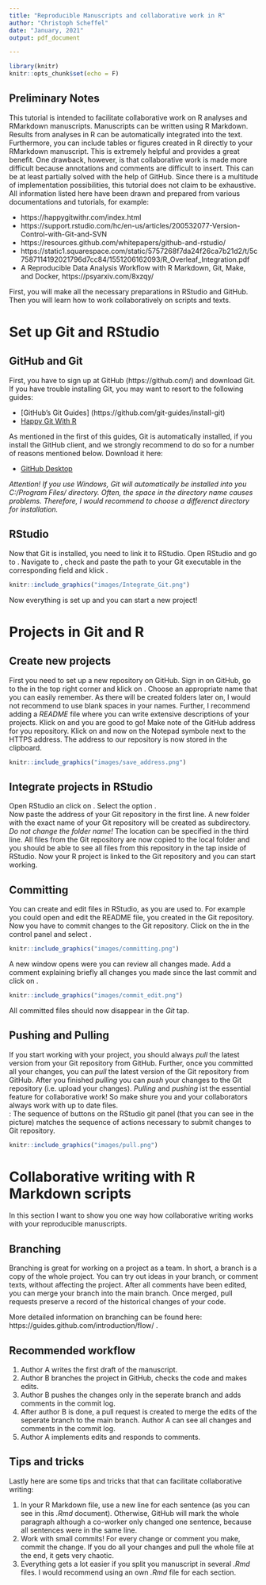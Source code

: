 ```yaml
---
title: "Reproducible Manuscripts and collaborative work in R"
author: "Christoph Scheffel"
date: "January, 2021"
output: pdf_document

---
```


```r
library(knitr)
knitr::opts_chunk$set(echo = F)
```

## Preliminary Notes

This tutorial is intended to facilitate collaborative work on R analyses and RMarkdown manuscripts. 
Manuscripts can be written using R Markdown. 
Results from analyses in R can be automatically integrated into the text. 
Furthermore, you can include tables or figures created in R directly to your RMarkdown manuscript. 
This is extremely helpful and provides a great benefit. 
One drawback, however, is that collaborative work is made more difficult because annotations and comments are difficult to insert.
This can be at least partially solved with the help of GitHub. 
Since there is a multitude of implementation possibilities, this tutorial does not claim to be exhaustive.
All information listed here have been drawn and prepared from various documentations and tutorials, for example:

- https://happygitwithr.com/index.html
- https://support.rstudio.com/hc/en-us/articles/200532077-Version-Control-with-Git-and-SVN
- https://resources.github.com/whitepapers/github-and-rstudio/
- https://static1.squarespace.com/static/5757268f7da24f26ca7b21d2/t/5c7587114192021796d7cc84/1551206162093/R_Overleaf_Integration.pdf
- A Reproducible Data Analysis Workflow with R Markdown, Git, Make, and Docker, https://psyarxiv.com/8xzqy/

First, you will make all the necessary preparations in RStudio and GitHub. 
Then you will learn how to work collaboratively on scripts and texts. 

\newpage
# Set up Git and RStudio

## GitHub and Git

First, you have to sign up at GitHub (https://github.com/) and download Git. If you have trouble installing Git, you may want to resort to the following guides:

- [GitHub's Git Guides] (https://github.com/git-guides/install-git)
- [Happy Git With R](https://happygitwithr.com/install-git.html) 

As mentioned in the first of this guides, Git is automatically installed, if you install the GitHub client, and we strongly recommend to do so for a number of reasons mentioned below. Download it here:

- [GitHub Desktop](https://desktop.github.com)

_Attention! If you use Windows, Git will automatically be installed into you C:/Program Files/ directory. Often, the space in the directory name causes problems._ 
_Therefore, I would recommend to choose a differenct directory for installation._

## RStudio

Now that Git is installed, you need to link it to RStudio. 
Open RStudio and go to \textsc{Tools -> Global Options}. 
Navigate to \textsc{Git/SVN}, check \textsc{Enable version control interface for RStudio projects} and paste the path to your Git executable in the corresponding field and klick \textsc{OK}.

```r
knitr::include_graphics("images/Integrate_Git.png")
``` 

Now everything is set up and you can start a new project!

\newpage

# Projects in Git and R

## Create new projects

First you need to set up a new repository on GitHub. 
Sign in on GitHub, go to the \textsc{+} in the top right corner and klick on \textsc{New repository}. 
Choose an appropriate name that you can easily remember. 
As there will be created folders later on, I would not recommend to use blank spaces in your names. 
Further, I recommend adding a _README_ file where you can write extensive descriptions of your projects. 
Klick on \textsc{Create Repository} and you are good to go! 
Make note of the GitHub address for you repository. Klick on \textsc{Code} and now on the Notepad symbole next to the HTTPS address. 
The address to our repository is now stored in the clipboard. 

```r
knitr::include_graphics("images/save_address.png")
``` 

## Integrate projects in RStudio

Open RStudio an click on \textsc{File -> New Project}. <!-- comment in RMarkdown-->
Select the option \textsc{Version Control -> Git}.  
Now paste the address of your Git repository in the first line. 
A new folder with the exact name of your Git repository will be created as subdirectory. 
_Do not change the folder name!_ 
The location can be specified in the third line. 
All files from the Git repository are now copied to the local folder and you should be able to see all files from this repository in the \textsc{FILES} tap inside of RStudio. 
Now your R project is linked to the Git repository and you can start working.

## Committing

You can create and edit files in RStudio, as you are used to. 
For example you could open and edit the README file, you created in the Git repository. Now you have to commit changes to the Git repository. 
Click on the  \textsc{Version Control button} in the control panel and select \textsc{Commit...}. 

```r
knitr::include_graphics("images/committing.png")
```

\newpage

A new window opens were you can review all changes made. 
Add a comment explaining briefly all changes you made since the last commit and click on \textsc{Commit}.  

```r
knitr::include_graphics("images/commit_edit.png")
```
All committed files should now disappear in the _Git_ tap. 

## Pushing and Pulling
If you start working with your project, you should always _pull_ the latest version from your Git repository from GitHub. 
Further, once you committed all your changes, you can _pull_ the latest version of the Git repository from GitHub. 
After you finished _pulling_ you can _push_ your changes to the Git repository (i.e. upload your changes). 
_Pulling_ and _pushing_ ist the essential feature for collaborative work! So make shure you and your collaborators always work with up to date files.  
\textsc{Note}: The sequence of buttons on the RStudio git panel (that you can see in the picture) matches the sequence of actions necessary to submit changes to Git repository.

```r
knitr::include_graphics("images/pull.png")
```

\newpage

# Collaborative writing with R Markdown scripts

In this section I want to show you one way how collaborative writing works with your reproducible manuscripts.

## Branching

Branching is great for working on a project as a team.
In short, a branch is a copy of the whole project.
You can try out ideas in your branch, or comment texts, without affecting the \textsc{main} project.
After all comments have been edited, you can merge your branch into the main branch.
Once merged, pull requests preserve a record of the historical changes of your code.


More detailed information on branching can be found here: https://guides.github.com/introduction/flow/ .


## Recommended workflow

1. Author A writes the first draft of the manuscript.
2. Author B branches the project in GitHub, checks the code and makes edits.
3. Author B pushes the changes only in the seperate branch and adds comments in the commit log.
4. After author B is done, a pull request is created to merge the edits of the seperate branch to the main branch.
Author A can see all changes and comments in the commit log.
5. Author A implements edits and responds to comments. 

## Tips and tricks
Lastly here are some tips and tricks that that can facilitate collaborative writing:

1. In your R Markdown file, use a new line for each sentence (as you can see in this _.Rmd_ document). 
Otherwise, GitHub will mark the whole paragraph although a co-worker only changed one sentence, because all sentences were in the same line.
2. Work with small commits! For every change or comment you make, commit the change. 
If you do all your changes and pull the whole file at the end, it gets very chaotic.
3. Everything gets a lot easier if you split you manuscript in several _.Rmd_ files. 
I would recommend using an own _.Rmd_ file for each section.


